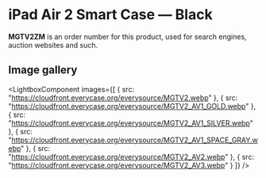 
# iPad Air 2 Smart Case — Black

<Callout type='info' emoji='👉🏻'>**MGTV2ZM** is an order number for this product, used for search engines, auction websites and such.</Callout>

## Image gallery

<LightboxComponent
    images={[
      {
        src: "https://cloudfront.everycase.org/everysource/MGTV2.webp"
      },
      {
        src: "https://cloudfront.everycase.org/everysource/MGTV2_AV1_GOLD.webp"
      },
      {
        src: "https://cloudfront.everycase.org/everysource/MGTV2_AV1_SILVER.webp"
      },
      {
        src: "https://cloudfront.everycase.org/everysource/MGTV2_AV1_SPACE_GRAY.webp"
      },
      {
        src: "https://cloudfront.everycase.org/everysource/MGTV2_AV2.webp"
      },
      {
        src: "https://cloudfront.everycase.org/everysource/MGTV2_AV3.webp"
      }
    ]}
  />
